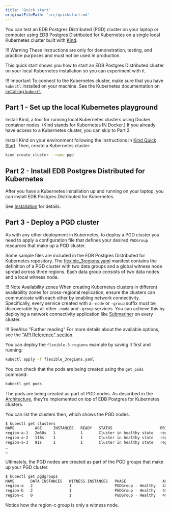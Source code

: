 ```yaml
---
title: 'Quick start'
originalFilePath: 'src/quickstart.md'
---
```


You can test an EDB Postgres Distributed (PGD) cluster on your
laptop or computer using EDB Postgres Distributed for Kubernetes
on a single local
Kubernetes cluster built with [Kind](https://kind.sigs.k8s.io/).

!!! Warning
    These instructions are only for demonstration,
    testing, and practice purposes and must not be used in production.

This quick start shows you how to start an EDB Postgres Distributed
cluster on your local Kubernetes installation so you can experiment with it.

!!! Important
    To connect to the Kubernetes cluster, make sure that you have `kubectl` installed on your machine. 
    See the Kubernetes documentation
    on [installing `kubectl`](https://kubernetes.io/docs/tasks/tools/install-kubectl/).

## Part 1 - Set up the local Kubernetes playground

Install Kind, a tool for running local Kubernetes
clusters using Docker container nodes. (Kind stands for Kubernetes IN Docker.)
If you already have access to a Kubernetes cluster, you can skip to Part 2.

Install Kind on your environment following the instructions in [Kind Quick Start](https://kind.sigs.k8s.io/docs/user/quick-start).
Then, create a Kubernetes cluster:

```sh
kind create cluster --name pgd
```



## Part 2 - Install EDB Postgres Distributed for Kubernetes

After you have a Kubernetes installation up and running on your laptop, you
can install EDB Postgres Distributed for Kubernetes.

See [Installation](installation_upgrade.md) for details.

## Part 3 - Deploy a PGD cluster

As with any other deployment in Kubernetes, to deploy a PGD cluster you need to
apply a configuration file that defines your desired `PGDGroup` resources that
make up a PGD cluster.

Some sample files are included in the EDB Postgres Distributed for Kubernetes repository. The
[flexible_3regions.yaml](../samples/flexible_3regions.yaml) manifest
contains the definition of a PGD cluster with two data groups and a global
witness node spread across three regions. Each data group consists of two data nodes
and a local witness node.

!!! Note Availability zones 
    When creating Kubernetes clusters in different availability zones for cross-regional replication, 
    ensure the clusters can communicate with each other by enabling network connectivity. Specifically, every service created with a `-node` or `-group` suffix must be discoverable by all other `-node` and `-group` services. You can achieve this by deploying a network connectivity application like 
    [Submariner](https://submariner.io/) on every cluster. 

!!! SeeAlso "Further reading" 
    For more details about the available options, see
    the ["API Reference" section](pg4k-pgd.v1beta1.md).

You can deploy the `flexible-3-regions` example by saving it first and running:

```sh
kubectl apply -f flexible_3regions.yaml
```

You can check that the pods are being created using the `get pods` command:

```sh
kubectl get pods
```

The pods are being created as part of PGD nodes. As described in the
[Architecture](architecture.md), they're implemented on top
of EDB Postgres for Kubernetes clusters.

You can list the clusters then, which shows the PGD nodes:

```sh
$ kubectl get clusters
NAME         AGE     INSTANCES   READY   STATUS                     PRIMARY
region-a-1   2m50s   1           1       Cluster in healthy state   region-a-1-1
region-a-2   118s    1           1       Cluster in healthy state   region-a-2-1
region-a-3   91s     1           1       Cluster in healthy state   region-a-3-1
…
…
```

Ultimately, the PGD nodes are created as part of the PGD groups
that make up your PGD cluster.

```sh
$ kubectl get pgdgroups
NAME       DATA INSTANCES   WITNESS INSTANCES   PHASE                AGE
region-a   2                1                   PGDGroup - Healthy   4m50s
region-b   2                1                   PGDGroup - Healthy   4m50s
region-c   0                1                   PGDGroup - Healthy   4m50s
```

Notice how the region-c group is only a witness node.
